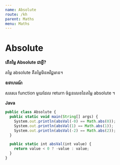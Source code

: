 ```yaml
---
name: Absolute
route: /kh
parent: Maths
menu: Maths
---
```


# Absolute

**តើតម្លៃ Absolute ជាអ្វី?**

តម្លៃ absolute គឺតម្លៃមិនអវិជ្ជមាន។

**ឧទាហរណ៍**

សរសេរ function មួយដែល return ចំនួនលេខនៃតម្លៃ absolute ។

**Java**

```js
public class Absolute {
  public static void main(String[] args) {
    System.out.println(absVal(-0) == Math.abs(0));
    System.out.println(absVal(1) == Math.abs(1));
    System.out.println(absVal(-2) == Math.abs(2));
  }

  public static int absVal(int value) {
    return value < 0 ? -value : value;
  }
}
```
